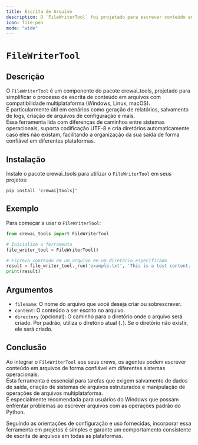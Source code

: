 ```yaml
---
title: Escrita de Arquivo
description: O `FileWriterTool` foi projetado para escrever conteúdo em arquivos.
icon: file-pen
mode: "wide"
---
```


# `FileWriterTool`

## Descrição

O `FileWriterTool` é um componente do pacote crewai_tools, projetado para simplificar o processo de escrita de conteúdo em arquivos com compatibilidade multiplataforma (Windows, Linux, macOS).  
É particularmente útil em cenários como geração de relatórios, salvamento de logs, criação de arquivos de configuração e mais.  
Essa ferramenta lida com diferenças de caminhos entre sistemas operacionais, suporta codificação UTF-8 e cria diretórios automaticamente caso eles não existam, facilitando a organização da sua saída de forma confiável em diferentes plataformas.

## Instalação

Instale o pacote crewai_tools para utilizar o `FileWriterTool` em seus projetos:

```shell
pip install 'crewai[tools]'
```

## Exemplo

Para começar a usar o `FileWriterTool`:

```python Code
from crewai_tools import FileWriterTool

# Inicialize a ferramenta
file_writer_tool = FileWriterTool()

# Escreva conteúdo em um arquivo em um diretório especificado
result = file_writer_tool._run('example.txt', 'This is a test content.', 'test_directory')
print(result)
```

## Argumentos

- `filename`: O nome do arquivo que você deseja criar ou sobrescrever.
- `content`: O conteúdo a ser escrito no arquivo.
- `directory` (opcional): O caminho para o diretório onde o arquivo será criado. Por padrão, utiliza o diretório atual (`.`). Se o diretório não existir, ele será criado.

## Conclusão

Ao integrar o `FileWriterTool` aos seus crews, os agentes podem escrever conteúdo em arquivos de forma confiável em diferentes sistemas operacionais.  
Esta ferramenta é essencial para tarefas que exigem salvamento de dados de saída, criação de sistemas de arquivos estruturados e manipulação de operações de arquivos multiplataforma.  
É especialmente recomendada para usuários do Windows que possam enfrentar problemas ao escrever arquivos com as operações padrão do Python.

Seguindo as orientações de configuração e uso fornecidas, incorporar essa ferramenta em projetos é simples e garante um comportamento consistente de escrita de arquivos em todas as plataformas.